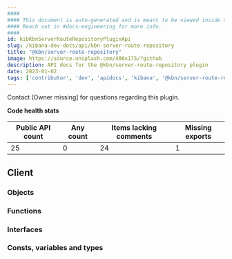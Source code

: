 ```yaml
---
####
#### This document is auto-generated and is meant to be viewed inside our experimental, new docs system.
#### Reach out in #docs-engineering for more info.
####
id: kibKbnServerRouteRepositoryPluginApi
slug: /kibana-dev-docs/api/kbn-server-route-repository
title: "@kbn/server-route-repository"
image: https://source.unsplash.com/400x175/?github
description: API docs for the @kbn/server-route-repository plugin
date: 2023-01-02
tags: ['contributor', 'dev', 'apidocs', 'kibana', '@kbn/server-route-repository']
---
```




Contact [Owner missing] for questions regarding this plugin.

**Code health stats**

| Public API count  | Any count | Items lacking comments | Missing exports |
|-------------------|-----------|------------------------|-----------------|
| 25 | 0 | 24 | 1 |

## Client

### Objects
<DocDefinitionList data={kbnServerRouteRepositoryObj.client.objects}/>

### Functions
<DocDefinitionList data={kbnServerRouteRepositoryObj.client.functions}/>

### Interfaces
<DocDefinitionList data={kbnServerRouteRepositoryObj.client.interfaces}/>

### Consts, variables and types
<DocDefinitionList data={kbnServerRouteRepositoryObj.client.misc}/>

